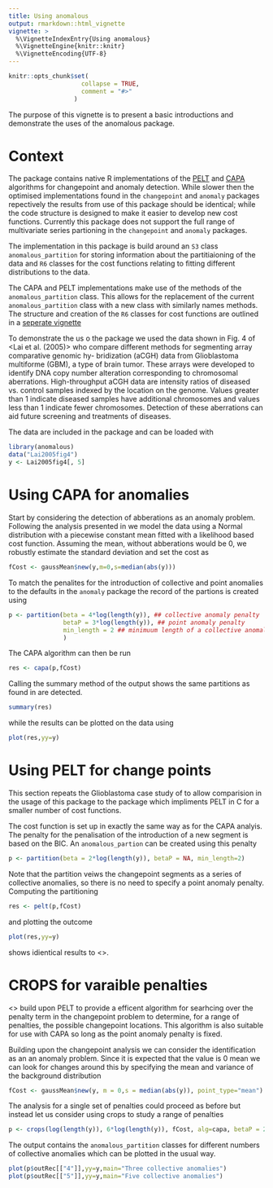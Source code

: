 ```yaml
---
title: Using anomalous
output: rmarkdown::html_vignette
vignette: >
  %\VignetteIndexEntry{Using anomalous}
  %\VignetteEngine{knitr::knitr}
  %\VignetteEncoding{UTF-8}
---
```


```r
knitr::opts_chunk$set(
                    collapse = TRUE,
                    comment = "#>"
                  )
```
The purpose of this vignette is to present a basic introductions and demonstrate the uses of the anomalous package.

# Context

The package contains native R implementations of the [PELT](https://doi.org/10.1080/01621459.2012.737745) and [CAPA](https://doi.org/10.1002/sam.11586) algorithms for changepoint and anomaly detection.
While slower then the optimised implementations found in the `changepoint` and `anomaly` packages repectively the results from use of this package should be identical; while the code structure is designed to make it easier to develop new cost functions. Currently this package does not support the full range of multivariate series partioning in the `changepoint` and `anomaly` packages.

The implementation in this package is build around an `S3` class `anomalous_partition` for storing information about the partitiaioning of the data and `R6` classes for the cost functions relating to fitting different distributions to the data.

The CAPA and PELT implementations make use of the methods of the `anomalous_partition` class. This allows for the replacement of the current `anomalous_partition` class with a new class with similarly names methods. 
The structure and creation of the `R6` classes for cost functions are outlined in a [seperate vignette](creating_cost_function.html)

To demonstrate the us o the package we used the data shown in Fig. 4 of <Lai et al. (2005)> who compare different methods for segmenting array comparative genomic hy-
bridization (aCGH) data from Glioblastoma multiforme (GBM), a type of brain tumor. These
arrays were developed to identify DNA copy number alteration corresponding to chromosomal
aberrations. High-throughput aCGH data are intensity ratios of diseased vs. control samples
indexed by the location on the genome. Values greater than 1 indicate diseased samples have
additional chromosomes and values less than 1 indicate fewer chromosomes. Detection of
these aberrations can aid future screening and treatments of diseases.

The data are included in the package and can be loaded with

```r
library(anomalous)
data("Lai2005fig4")
y <- Lai2005fig4[, 5]
```

# Using CAPA for anomalies

Start by considering the detection of abberations as an anomaly problem.
Following the analysis presented in <rf killick> we model the data using a Normal distribution with a piecewise constant mean fitted with a likelihood based cost function. Assuming the mean, without abberations would be 0, we robustly estimate the standard deviation and set the cost as
```r
fCost <- gaussMean$new(y,m=0,s=median(abs(y)))
```
To match the penalites for the introduction of collective and point anomalies to the defaults in the `anomaly` package the record of the partions is created using
```r
p <- partition(beta = 4*log(length(y)), ## collective anomaly penalty
               betaP = 3*log(length(y)), ## point anomaly penalty
               min_length = 2 ## minimuum length of a collective anomaly
               )
```
The CAPA algorithm can then be run
```r
res <- capa(p,fCost)
```
Calling the summary method of the output shows the same partitions as found in <gross> are detected.
```r
summary(res)
```
while the results can be plotted on the data using
```r
plot(res,yy=y)
```

# Using PELT for change points

This section repeats the Glioblastoma case study of <ref> to allow comparision in the usage of this package to the <changepoint> package which impliments PELT in C for a smaller number of cost functions.

The cost function is set up in exactly the same way as for the CAPA analyis.
The penalty for the penalisation of the introduction of a new segment is based on the BIC. An `anomalous_partion` can be created using this penalty
```r
p <- partition(beta = 2*log(length(y)), betaP = NA, min_length=2)
```
Note that the partition veiws the changepoint segments as a series of collective anomalies, so there is no need to specify a point anomaly penalty.
Computing the partitioning
```r
res <- pelt(p,fCost)
```
and plotting the outcome
```r
plot(res,yy=y)
```

shows idientical results to <>.

# CROPS for varaible penalties

<> build upon PELT to provide a efficent algorithm for searhcing over the penalty term in the changepoint problem to determine, 
for a range of penalties, the possible changepoint locations. This algorithm is also suitable for use with CAPA so long as the point anomaly penalty is fixed.

Building upon the changepoint analysis we can consider the identification as an an anomaly problem. Since it is expected that the value is 0 mean we can look for changes around this by specifying the mean and variance of the background distribution
```r
fCost <- gaussMean$new(y, m = 0,s = median(abs(y)), point_type="mean")
```
The analysis for a single set of penalties could proceed as before but instead let us consider using crops to study a range of penalties
```r
p <- crops(log(length(y)), 6*log(length(y)), fCost, alg=capa, betaP = 2*log(length(y)), min_length=2)
```

The output contains the `anomalous_partition` classes for different numbers of collective anomalies which can be plotted in the usual way.
```r
plot(p$outRec[["4"]],yy=y,main="Three collective anomalies")
plot(p$outRec[["5"]],yy=y,main="Five collective anomalies")
```
